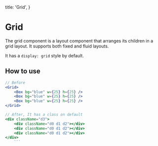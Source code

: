   title: 'Grid',
}

# Grid

The grid component is a layout component that arranges its children in a grid layout. It supports both fixed and fluid layouts.

It has a `display: grid` style by default.

## How to use

````jsx
// Before
<Grid>
    <Box bg="blue" w={25} h={25} />
    <Box bg="blue" w={25} h={25} />
    <Box bg="blue" w={25} h={25} />
</Grid>

// After, It has a class on default
<div className="d3">
    <div className="d0 d1 d2"></div>
    <div className="d0 d1 d2"></div>
    <div className="d0 d1 d2"></div>
</div>
    ```
````
